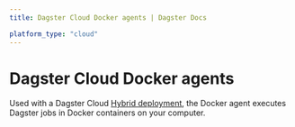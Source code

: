 ```yaml
---
title: Dagster Cloud Docker agents | Dagster Docs

platform_type: "cloud"
---
```


# Dagster Cloud Docker agents

Used with a Dagster Cloud [Hybrid deployment](/dagster-cloud/deployment/hybrid), the Docker agent executes Dagster jobs in Docker containers on your computer.

<ArticleList>
  <ArticleListItem
    title="Configuring and running a Docker agent"
    href="/dagster-cloud/deployment/agents/docker/configuring-running-docker-agent"
  ></ArticleListItem>
  <ArticleListItem
    title="Docker agent configuration reference"
    href="/dagster-cloud/deployment/agents/docker/configuration-reference"
  ></ArticleListItem>
</ArticleList>
